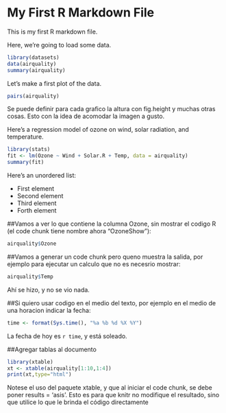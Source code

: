 My First R Markdown File
========================

This is my first R markdown file.

Here, we're going to load some data.

```r
library(datasets)
data(airquality)
summary(airquality)

```

Let's make a first plot of the data.

```r
pairs(airquality)
```

Se puede definir para cada grafico la altura con fig.height y muchas otras cosas. Esto con la idea de acomodar la imagen a gusto.

Here's a regression model of ozone on wind, solar radiation, and temperature.

```r
library(stats)
fit <- lm(Ozone ~ Wind + Solar.R + Temp, data = airquality)
summary(fit)
```

Here's an unordered list:

* First element
* Second element
* Third element
* Forth element

##Vamos a ver lo que contiene la columna Ozone, sin mostrar el codigo R (el code chunk tiene nombre ahora "OzoneShow"):
```r

airquality$Ozone

```

##Vamos a generar un code chunk pero queno muestra la salida, por ejemplo para ejecutar un calculo que no es necesrio mostrar:
```r

airquality$Temp

```

Ahí se hizo, y no se vio nada.

##Si quiero usar codigo en el medio del texto, por ejemplo en el medio de una horacion indicar la fecha:
```r

time <- format(Sys.time(), "%a %b %d %X %Y")

```

La fecha de hoy es `r time`, y está soleado.

##Agregar tablas al documento

```r

library(xtable)
xt <- xtable(airquality[1:10,1:4])
print(xt,type="html")

```

Notese el uso del paquete xtable, y que al iniciar el code chunk, se debe poner results = 'asis'. Esto es para que knitr no modifique el resultado, sino que utilice lo que le brinda el código directamente